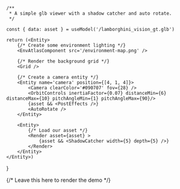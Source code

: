 
    /**
     * A simple glb viewer with a shadow catcher and auto rotate.
     */

    const { data: asset } = useModel('/lamborghini_vision_gt.glb')

    return (<Entity>
        {/* Create some environment lighting */}
        <EnvAtlasComponent src='/environment-map.png' />

        {/* Render the background grid */}
        <Grid />

        {/* Create a camera entity */}
        <Entity name='camera' position={[4, 1, 4]}>
            <Camera clearColor='#090707' fov={28} />
            <OrbitControls inertiaFactor={0.07} distanceMin={6} distanceMax={10} pitchAngleMin={1} pitchAngleMax={90}/>
            {asset && <PostEffects />}
            <AutoRotate />
        </Entity>

        <Entity>
            {/* Load our asset */}
            <Render asset={asset} >
                {asset && <ShadowCatcher width={5} depth={5} />}
            </Render>
        </Entity>
    </Entity>)
}

{/* Leave this here to render the demo */}
<ModelViewer />